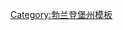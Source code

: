 {{Navbox
|bodyclass=hlist

|name=勃兰登堡州行政区划
|title=[[德国]][[勃兰登堡州]]行政区划
|image=[[File:Brandenburg Wappen.svg|60px|勃兰登堡州州徽]]
|above=
|group1=[[非县辖城市]]
|list1=
*[[哈弗尔河畔勃兰登堡|哈弗尔河畔勃兰登堡市]]
*[[科特布斯|科特布斯市]]
*[[奥得河畔法兰克福|奥得河畔法兰克福市]]
*[[波茨坦|波茨坦市]]
|group2=[[县 (德国)|县]]
|list2=
*[[巴尔尼姆县]]
*[[达默-施普雷瓦尔德县]]
*[[易北-埃尔斯特县]]
*[[哈弗尔兰县]]
*[[梅尔基施-奥得兰县]]
*[[上哈弗尔县]]
*[[上施普雷瓦尔德-劳西茨县]]
*[[奥得-施普雷县]]
*[[东普里格尼茨-鲁平县]]
*[[波茨坦-米特尔马克县]]
*[[普里格尼茨县]]
*[[施普雷-奈瑟县]]
*[[泰尔托-弗莱明县]]
*[[乌克马克县]]
|below=
}}<noinclude>
[[Category:勃兰登堡州模板]]
</noinclude>